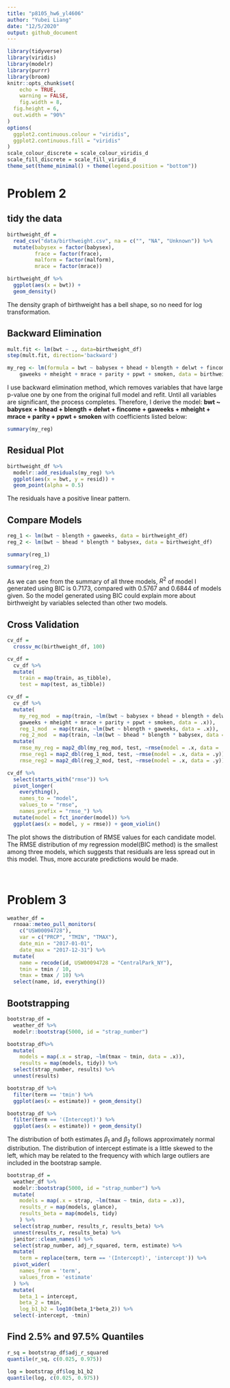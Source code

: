```yaml
---
title: "p8105_hw6_yl4606"
author: "Yubei Liang"
date: "12/5/2020"
output: github_document
---
```


```r
library(tidyverse)
library(viridis)
library(modelr)
library(purrr)
library(broom)
knitr::opts_chunk$set(
	echo = TRUE,
	warning = FALSE,
	fig.width = 8, 
  fig.height = 6,
  out.width = "90%"
)
options(
  ggplot2.continuous.colour = "viridis",
  ggplot2.continuous.fill = "viridis"
)
scale_colour_discrete = scale_colour_viridis_d
scale_fill_discrete = scale_fill_viridis_d
theme_set(theme_minimal() + theme(legend.position = "bottom"))
```

# Problem 2

## tidy the data
```r
birthweight_df = 
  read_csv("data/birthweight.csv", na = c("", "NA", "Unknown")) %>% 
  mutate(babysex = factor(babysex),
         frace = factor(frace),
         malform = factor(malform),
         mrace = factor(mrace))
```

```r
birthweight_df %>% 
  ggplot(aes(x = bwt)) +
  geom_density()
```
The density graph of birthweight has a bell shape, so no need for log transformation.

## Backward Elimination
```r
mult.fit <- lm(bwt ~ ., data=birthweight_df)
step(mult.fit, direction='backward')
```

```r
my_reg <- lm(formula = bwt ~ babysex + bhead + blength + delwt + fincome + 
    gaweeks + mheight + mrace + parity + ppwt + smoken, data = birthweight_df)
```

I use backward elimination method, which removes variables that have large p-value one by one from the original full model and refit. Until all variables are significant, the process completes. Therefore, I derive the model: **bwt ~ babysex + bhead + blength + delwt + fincome + gaweeks + mheight + mrace + parity + ppwt + smoken** with coefficients listed below: 

```r
summary(my_reg)
```

## Residual Plot

```r
birthweight_df %>% 
  modelr::add_residuals(my_reg) %>% 
  ggplot(aes(x = bwt, y = resid)) + 
  geom_point(alpha = 0.5)
```
The residuals have a positive linear pattern.

## Compare Models 

```r
reg_1 <- lm(bwt ~ blength + gaweeks, data = birthweight_df) 
reg_2 <- lm(bwt ~ bhead * blength * babysex, data = birthweight_df)
```

```r
summary(reg_1)
```


```r
summary(reg_2)
```

As we can see from the summary of all three models, $R^2$ of model I generated using BIC is 0.7173, compared with 0.5767 and 0.6844 of models given. So the model generated using BIC could explain more about birthweight by variables selected than other two models.

## Cross Validation

```r
cv_df = 
  crossv_mc(birthweight_df, 100) 

cv_df =
  cv_df %>% 
  mutate(
    train = map(train, as_tibble),
    test = map(test, as_tibble))

cv_df = 
  cv_df %>% 
  mutate(
    my_reg_mod  = map(train, ~lm(bwt ~ babysex + bhead + blength + delwt + fincome + 
    gaweeks + mheight + mrace + parity + ppwt + smoken, data = .x)),
    reg_1_mod  = map(train, ~lm(bwt ~ blength + gaweeks, data = .x)),
    reg_2_mod  = map(train, ~lm(bwt ~ bhead * blength * babysex, data = .x))) %>% 
  mutate(
    rmse_my_reg = map2_dbl(my_reg_mod, test, ~rmse(model = .x, data = .y)),
    rmse_reg1 = map2_dbl(reg_1_mod, test, ~rmse(model = .x, data = .y)),
    rmse_reg2 = map2_dbl(reg_2_mod, test, ~rmse(model = .x, data = .y)))

cv_df %>% 
  select(starts_with("rmse")) %>% 
  pivot_longer(
    everything(),
    names_to = "model", 
    values_to = "rmse",
    names_prefix = "rmse_") %>% 
  mutate(model = fct_inorder(model)) %>% 
  ggplot(aes(x = model, y = rmse)) + geom_violin()
```

The plot shows the distribution of RMSE values for each candidate model. The RMSE distribution of my regression model(BIC method) is the smallest among three models, which suggests that residuals are less spread out in this model. Thus, more accurate predictions would be made.

<br/>

# Problem 3

```r
weather_df = 
  rnoaa::meteo_pull_monitors(
    c("USW00094728"),
    var = c("PRCP", "TMIN", "TMAX"), 
    date_min = "2017-01-01",
    date_max = "2017-12-31") %>%
  mutate(
    name = recode(id, USW00094728 = "CentralPark_NY"),
    tmin = tmin / 10,
    tmax = tmax / 10) %>%
  select(name, id, everything())
```

## Bootstrapping
```r
bootstrap_df = 
  weather_df %>% 
  modelr::bootstrap(5000, id = "strap_number") 
```

```r
bootstrap_df%>% 
  mutate(
    models = map(.x = strap, ~lm(tmax ~ tmin, data = .x)),
    results = map(models, tidy)) %>% 
  select(strap_number, results) %>% 
  unnest(results) 
```

```r
bootstrap_df %>%
  filter(term == 'tmin') %>% 
  ggplot(aes(x = estimate)) + geom_density()

bootstrap_df %>%
  filter(term == '(Intercept)') %>% 
  ggplot(aes(x = estimate)) + geom_density()
```
The distribution of both estimates $\beta_1$ and $\beta_2$ follows approximately normal distribution. The distribution of intercept estimate is a little skewed to the left, which may be related to the frequency with which large outliers are included in the bootstrap sample.

```r
bootstrap_df = 
  weather_df %>% 
  modelr::bootstrap(5000, id = "strap_number") %>% 
  mutate(
    models = map(.x = strap, ~lm(tmax ~ tmin, data = .x)),
    results_r = map(models, glance),
    results_beta = map(models, tidy)
    ) %>% 
  select(strap_number, results_r, results_beta) %>% 
  unnest(results_r, results_beta) %>% 
  janitor::clean_names() %>% 
  select(strap_number, adj_r_squared, term, estimate) %>% 
  mutate(
    term = replace(term, term == '(Intercept)', 'intercept')) %>% 
  pivot_wider(
    names_from = 'term',
    values_from = 'estimate'
  ) %>% 
  mutate(
    beta_1 = intercept,
    beta_2 = tmin,
    log_b1_b2 = log10(beta_1*beta_2)) %>% 
  select(-intercept, -tmin)
```

## Find 2.5% and 97.5% Quantiles

```r
r_sq = bootstrap_df$adj_r_squared
quantile(r_sq, c(0.025, 0.975))
```

```r
log = bootstrap_df$log_b1_b2
quantile(log, c(0.025, 0.975))
```

